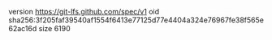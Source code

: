 version https://git-lfs.github.com/spec/v1
oid sha256:3f205faf39540af1554f6413e77125d77e4404a324e76967fe38f565e62ac16d
size 6190
